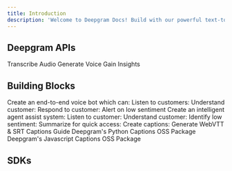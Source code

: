 ```yaml
---
title: Introduction
description: 'Welcome to Deepgram Docs! Build with our powerful text-to-speech, speech-to-text, and intelligence APIs.'
---
```


## Deepgram APIs


<CardGroup cols={3}>
  <Card
    title="Speech to Text"
    icon="pen-to-square"
    href="https://mintlify.com/docs/quickstart"
  >
    Transcribe Audio
  </Card>
  <Card
    title="Text to Speech"
    icon="image"
    href="https://mintlify.com/docs/development"
  >
    Generate Voice
  </Card>
  <Card
    title="Intelligence"
    icon="image"
    href="https://mintlify.com/docs/development"
  >
    Gain Insights
  </Card>
</CardGroup>

## Building Blocks

<CardGroup cols={3}>
  <Card
    title="Voicebot with analytics"
    icon="palette"
    href="https://mintlify.com/docs/settings/global"
  >
    Create an end-to-end voice bot which can:
    Listen to customers:
    Understand customer:
    Respond to customer:
    Alert on low sentiment
  </Card>
  <Card
    title="Intelligent agent assist"
    icon="code"
    href="https://mintlify.com/docs/api-playground/openapi"
  >
    Create an intelligent agent assist system:
    Listen to customer:
    Understand customer:
    Identify low sentiment:
    Summarize for quick access:
  </Card>
  <Card
    title="Live Captions"
    icon="screwdriver-wrench"
    href="https://mintlify.com/docs/components/accordion"
  >
    Create captions:
    Generate WebVTT & SRT Captions Guide
    Deepgram's Python Captions OSS Package
    Deepgram's Javascript Captions OSS Package
  </Card>

## SDKs

<CardGroup cols={4}>
  <Card
    title="Javascript"
    icon="palette"
    href="https://developers.deepgram.com/docs/js-sdk"
  >
  </Card>
  <Card
    title="Pythong"
    icon="code"
    href="https://developers.deepgram.com/docs/python-sdk"
  >
  </Card>
  <Card
    title="Go"
    icon="screwdriver-wrench"
    href="https://developers.deepgram.com/docs/go-sdk"
  >
  </Card>
  <Card
    title=".NET"
    icon="screwdriver-wrench"
    href="https://developers.deepgram.com/docs/dotnet-sdk"
  >
  </Card>
</CardGroup>
